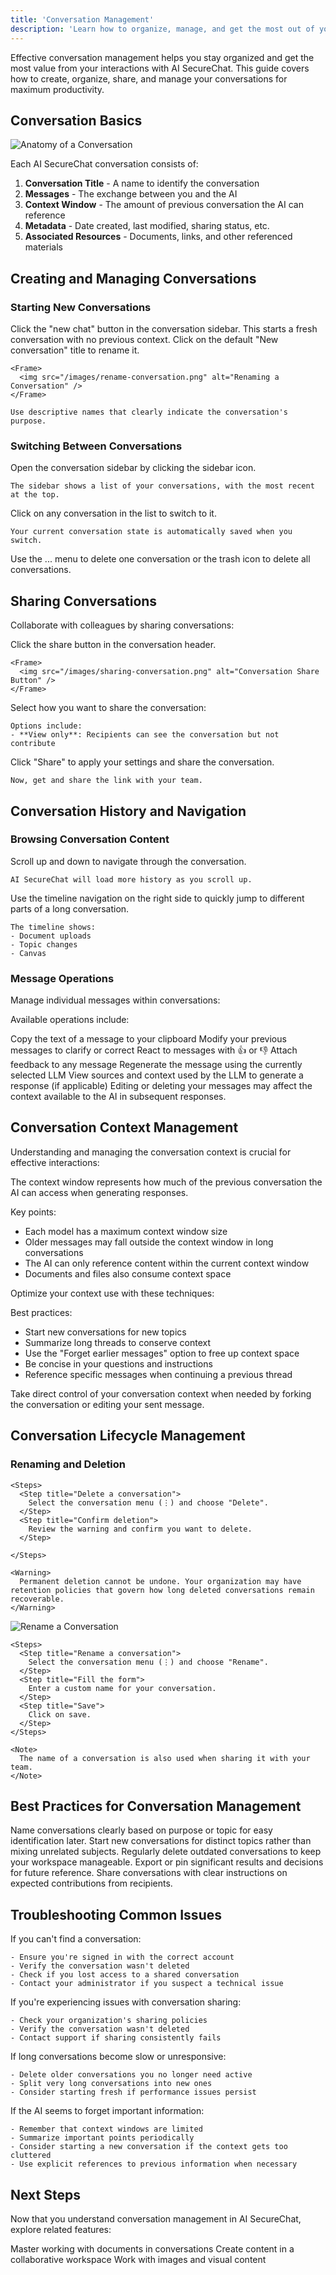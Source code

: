 ```yaml
---
title: 'Conversation Management'
description: 'Learn how to organize, manage, and get the most out of your AI SecureChat conversations'
---
```


Effective conversation management helps you stay organized and get the most value from your interactions with AI SecureChat. This guide covers how to create, organize, share, and manage your conversations for maximum productivity.

## Conversation Basics

<Frame>
  <img src="/images/securechat-nav.png" alt="Anatomy of a Conversation" />
</Frame>

Each AI SecureChat conversation consists of:

1. **Conversation Title** - A name to identify the conversation
2. **Messages** - The exchange between you and the AI
3. **Context Window** - The amount of previous conversation the AI can reference
4. **Metadata** - Date created, last modified, sharing status, etc.
5. **Associated Resources** - Documents, links, and other referenced materials

## Creating and Managing Conversations

### Starting New Conversations

<Steps>
  <Step title="Create a new conversation">
    Click the "new chat" button in the conversation sidebar.
    This starts a fresh conversation with no previous context.
  </Step>

  <Step title="Name your conversation">
    Click on the default "New conversation" title to rename it.

    <Frame>
      <img src="/images/rename-conversation.png" alt="Renaming a Conversation" />
    </Frame>

    Use descriptive names that clearly indicate the conversation's purpose.
  </Step>

</Steps>

### Switching Between Conversations

<Steps>
  <Step title="Access your conversations">
    Open the conversation sidebar by clicking the sidebar icon.

    The sidebar shows a list of your conversations, with the most recent at the top.
  </Step>

  <Step title="Select a conversation">
    Click on any conversation in the list to switch to it.
    
    Your current conversation state is automatically saved when you switch.
  </Step>

  <Step title="Delete conversations">
    Use the ... menu to delete one conversation or the trash icon to delete all conversations.
  </Step>
</Steps>

## Sharing Conversations

Collaborate with colleagues by sharing conversations:

<Steps>
  <Step title="Open sharing settings">
    Click the share button in the conversation header.

    <Frame>
      <img src="/images/sharing-conversation.png" alt="Conversation Share Button" />
    </Frame>
  </Step>

  <Step title="Choose sharing options">
    Select how you want to share the conversation:


    Options include:
    - **View only**: Recipients can see the conversation but not contribute
  </Step>


  <Step title="Finalize sharing">
    Click "Share" to apply your settings and share the conversation.

    Now, get and share the link with your team.
  </Step>
</Steps>

## Conversation History and Navigation

### Browsing Conversation Content

<Steps>
  <Step title="Scroll through history">
    Scroll up and down to navigate through the conversation.

    AI SecureChat will load more history as you scroll up.
  </Step>

  <Step title="Jump to specific points">
    Use the timeline navigation on the right side to quickly jump to different parts of a long conversation.

    The timeline shows:
    - Document uploads
    - Topic changes
    - Canvas
  </Step>
</Steps>

### Message Operations

Manage individual messages within conversations:

Available operations include:

<CardGroup cols={2}>
  <Card title="Copy Message" icon="copy">
    Copy the text of a message to your clipboard
  </Card>
  <Card title="Edit Your Message" icon="pen-to-square">
    Modify your previous messages to clarify or correct
  </Card>
  <Card title="Add Reaction" icon="face-smile">
    React to messages with 👍 or 👎
  </Card>
  <Card title="Add Feedback" icon="comment">
    Attach feedback to any message
  </Card>
  <Card title="Regenerate Response" icon="link">
    Regenerate the message using the currently selected LLM
  </Card>
  <Card title="Display Details" icon="magnifying-filled">
    View sources and context used by the LLM to generate a response (if applicable)
  </Card>
</CardGroup>

<Note>
  Editing or deleting your messages may affect the context available to the AI in subsequent responses.
</Note>

## Conversation Context Management

Understanding and managing the conversation context is crucial for effective interactions:

<Accordion title="Context Window Explained">
  The context window represents how much of the previous conversation the AI can access when generating responses.

  Key points:
  - Each model has a maximum context window size
  - Older messages may fall outside the context window in long conversations
  - The AI can only reference content within the current context window
  - Documents and files also consume context space
</Accordion>

<Accordion title="Managing Context Effectively">
  Optimize your context use with these techniques:
  
  Best practices:
  - Start new conversations for new topics
  - Summarize long threads to conserve context
  - Use the "Forget earlier messages" option to free up context space
  - Be concise in your questions and instructions
  - Reference specific messages when continuing a previous thread
</Accordion>

<Accordion title="Manual Context Control">
  Take direct control of your conversation context when needed by forking the conversation or editing your sent message.

</Accordion>

## Conversation Lifecycle Management

### Renaming and Deletion

<Tabs>
  <Tab title="Deletion">

    <Steps>
      <Step title="Delete a conversation">
        Select the conversation menu (⋮) and choose "Delete".
      </Step>
      <Step title="Confirm deletion">
        Review the warning and confirm you want to delete.
      </Step>

    </Steps>

    <Warning>
      Permanent deletion cannot be undone. Your organization may have retention policies that govern how long deleted conversations remain recoverable.
    </Warning>
  </Tab>

  <Tab title="Renaming">
    <Frame>
      <img src="/images/rename-conversation.png" alt="Rename a Conversation" />
    </Frame>

    <Steps>
      <Step title="Rename a conversation">
        Select the conversation menu (⋮) and choose "Rename".
      </Step>
      <Step title="Fill the form">
        Enter a custom name for your conversation.
      </Step>
      <Step title="Save">
        Click on save.
      </Step>
    </Steps>

    <Note>
      The name of a conversation is also used when sharing it with your team.
    </Note>
  </Tab>
</Tabs>

## Best Practices for Conversation Management

<CardGroup cols={2}>
  <Card title="Use Descriptive Names" icon="signature">
    Name conversations clearly based on purpose or topic for easy identification later.
  </Card>
  <Card title="Create Dedicated Conversations" icon="object-group">
    Start new conversations for distinct topics rather than mixing unrelated subjects.
  </Card>
  <Card title="Review and Clean Up" icon="broom">
    Regularly delete outdated conversations to keep your workspace manageable.
  </Card>
  <Card title="Document Important Outcomes" icon="file-circle-check">
    Export or pin significant results and decisions for future reference.
  </Card>
  <Card title="Share Strategically" icon="share-nodes">
    Share conversations with clear instructions on expected contributions from recipients.
  </Card>
</CardGroup>

## Troubleshooting Common Issues

<AccordionGroup>
  <Accordion title="Missing conversations">
    If you can't find a conversation:

    - Ensure you're signed in with the correct account
    - Verify the conversation wasn't deleted
    - Check if you lost access to a shared conversation
    - Contact your administrator if you suspect a technical issue
  </Accordion>

  <Accordion title="Sharing problems">
    If you're experiencing issues with conversation sharing:

    - Check your organization's sharing policies
    - Verify the conversation wasn't deleted
    - Contact support if sharing consistently fails
  </Accordion>

  <Accordion title="Performance issues with long conversations">
    If long conversations become slow or unresponsive:

    - Delete older conversations you no longer need active
    - Split very long conversations into new ones
    - Consider starting fresh if performance issues persist
  </Accordion>

  <Accordion title="Context limitations">
    If the AI seems to forget important information:

    - Remember that context windows are limited
    - Summarize important points periodically
    - Consider starting a new conversation if the context gets too cluttered
    - Use explicit references to previous information when necessary
  </Accordion>
</AccordionGroup>

## Next Steps

Now that you understand conversation management in AI SecureChat, explore related features:

<CardGroup cols={3}>
  <Card title="Document Handling" icon="file-lines" href="document-handling">
    Master working with documents in conversations
  </Card>
  <Card title="Canvas" icon="pen-to-square" href="canvas">
    Create content in a collaborative workspace
  </Card>
  <Card title="Multimodal" icon="photo-film" href="multimodal">
    Work with images and visual content
  </Card>
</CardGroup>